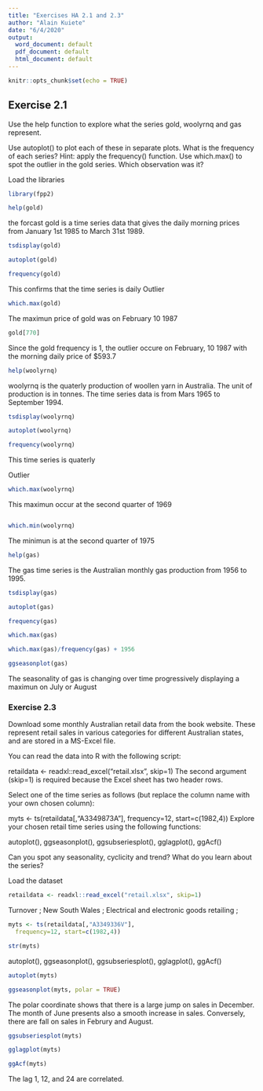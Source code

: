 ---
title: "Exercises HA 2.1 and 2.3"
author: "Alain Kuiete"
date: "6/4/2020"
output:
  word_document: default
  pdf_document: default
  html_document: default
---

```{r setup, include=FALSE}
knitr::opts_chunk$set(echo = TRUE)
```

## Exercise 2.1 
Use the help function to explore what the series gold, woolyrnq and gas represent.

Use autoplot() to plot each of these in separate plots.
What is the frequency of each series? Hint: apply the frequency() function.
Use which.max() to spot the outlier in the gold series. Which observation was it?

Load the libraries
```{r}
library(fpp2)
```


```{r}
help(gold)
```
the forcast gold is a time series data that gives the daily morning prices from January 1st 1985 to March 31st 1989.

```{r}
tsdisplay(gold)
```

```{r}
autoplot(gold)
```



```{r}
frequency(gold)
```
 This confirms that the time series is daily
Outlier
```{r}
which.max(gold)
```
The maximun price of gold was on February 10 1987


```{r}
gold[770]
```
Since the gold frequency is 1, the outlier occure on February, 10 1987 with the morning daily price of $593.7




```{r}
help(woolyrnq)
```
woolyrnq is the quaterly production of woollen yarn in Australia.
The unit of production is in tonnes. The time series data is from Mars 1965 to September 1994.

```{r}
tsdisplay(woolyrnq)
```

```{r}
autoplot(woolyrnq)
```


```{r}
frequency(woolyrnq)
```
This time series is quaterly

Outlier
```{r}
which.max(woolyrnq)
```
This maximun occur at the second quarter of 1969


```{r}

```


```{r}
which.min(woolyrnq)
```
The minimun is at the second  quarter of 1975

```{r}
help(gas)
```
The gas time series is the Australian monthly gas production from 1956 to 1995.


```{r}
tsdisplay(gas)
```

```{r}
autoplot(gas)
```


```{r}
frequency(gas)
```



```{r}
which.max(gas)
```



```{r}
which.max(gas)/frequency(gas) + 1956
```



```{r}
ggseasonplot(gas)
```

The seasonality of gas is changing over time progressively displaying a maximun on July or August


### Exercise 2.3
Download some monthly Australian retail data from the book website. These represent retail sales in various categories for different Australian states, and are stored in a MS-Excel file.

You can read the data into R with the following script:


retaildata <- readxl::read_excel("retail.xlsx", skip=1)
The second argument (skip=1) is required because the Excel sheet has two header rows.

Select one of the time series as follows (but replace the column name with your own chosen column):

myts <- ts(retaildata[,"A3349873A"],
  frequency=12, start=c(1982,4))
Explore your chosen retail time series using the following functions:

autoplot(), ggseasonplot(), ggsubseriesplot(), gglagplot(), ggAcf()

Can you spot any seasonality, cyclicity and trend? What do you learn about the series?


Load the dataset
```{r}
retaildata <- readxl::read_excel("retail.xlsx", skip=1)
```

Turnover ;  New South Wales ;  Electrical and electronic goods retailing ;
```{r}
myts <- ts(retaildata[,"A3349336V"],
  frequency=12, start=c(1982,4))
```

```{r}
str(myts)
```


autoplot(), ggseasonplot(), ggsubseriesplot(), gglagplot(), ggAcf()
```{r}
autoplot(myts)
```



```{r}
ggseasonplot(myts, polar = TRUE)
```
The polar coordinate shows that there is a large jump on sales in December. The month of June presents also a smooth increase in sales. Conversely, there are fall on sales in Februry and August.

```{r}
ggsubseriesplot(myts)
```


```{r}
gglagplot(myts)
```

```{r}
ggAcf(myts)
```

The lag 1, 12, and 24 are correlated.























































